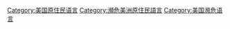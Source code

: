 [[Category:美国原住民语言|Category:美国原住民语言]]
[[Category:瀕危美洲原住民語言|Category:瀕危美洲原住民語言]]
[[Category:美国濒危语言|Category:美国濒危语言]]